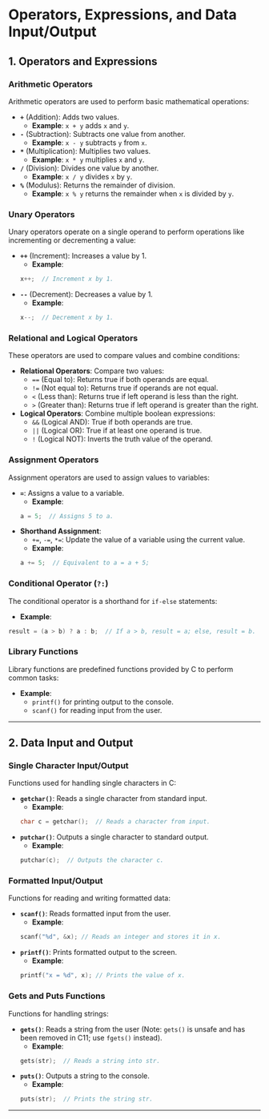 # Operators, Expressions, and Data Input/Output

## 1. Operators and Expressions

### Arithmetic Operators
Arithmetic operators are used to perform basic mathematical operations:

- **`+`** (Addition): Adds two values.
  - **Example**: `x + y` adds `x` and `y`.
- **`-`** (Subtraction): Subtracts one value from another.
  - **Example**: `x - y` subtracts `y` from `x`.
- **`*`** (Multiplication): Multiplies two values.
  - **Example**: `x * y` multiplies `x` and `y`.
- **`/`** (Division): Divides one value by another.
  - **Example**: `x / y` divides `x` by `y`.
- **`%`** (Modulus): Returns the remainder of division.
  - **Example**: `x % y` returns the remainder when `x` is divided by `y`.

### Unary Operators
Unary operators operate on a single operand to perform operations like incrementing or decrementing a value:

- **`++`** (Increment): Increases a value by 1.
  - **Example**: 
  ```c
  x++;  // Increment x by 1.
  ```
- **`--`** (Decrement): Decreases a value by 1.
  - **Example**: 
  ```c
  x--;  // Decrement x by 1.
  ```

### Relational and Logical Operators
These operators are used to compare values and combine conditions:

- **Relational Operators**: Compare two values:
  - `==` (Equal to): Returns true if both operands are equal.
  - `!=` (Not equal to): Returns true if operands are not equal.
  - `<` (Less than): Returns true if left operand is less than the right.
  - `>` (Greater than): Returns true if left operand is greater than the right.
- **Logical Operators**: Combine multiple boolean expressions:
  - `&&` (Logical AND): True if both operands are true.
  - `||` (Logical OR): True if at least one operand is true.
  - `!` (Logical NOT): Inverts the truth value of the operand.

### Assignment Operators
Assignment operators are used to assign values to variables:

- **`=`**: Assigns a value to a variable.
  - **Example**: 
  ```c
  a = 5;  // Assigns 5 to a.
  ```
- **Shorthand Assignment**:
  - `+=`, `-=`, `*=`: Update the value of a variable using the current value.
  - **Example**: 
  ```c
  a += 5;  // Equivalent to a = a + 5;
  ```

### Conditional Operator (`?:`)
The conditional operator is a shorthand for `if-else` statements:

- **Example**:
```c
result = (a > b) ? a : b;  // If a > b, result = a; else, result = b.
```

### Library Functions
Library functions are predefined functions provided by C to perform common tasks:

- **Example**: 
  - `printf()` for printing output to the console.
  - `scanf()` for reading input from the user.

---

## 2. Data Input and Output

### Single Character Input/Output
Functions used for handling single characters in C:

- **`getchar()`**: Reads a single character from standard input.
  - **Example**: 
  ```c
  char c = getchar();  // Reads a character from input.
  ```
- **`putchar()`**: Outputs a single character to standard output.
  - **Example**: 
  ```c
  putchar(c);  // Outputs the character c.
  ```

### Formatted Input/Output
Functions for reading and writing formatted data:

- **`scanf()`**: Reads formatted input from the user.
  - **Example**:
  ```c
  scanf("%d", &x); // Reads an integer and stores it in x.
  ```
- **`printf()`**: Prints formatted output to the screen.
  - **Example**:
  ```c
  printf("x = %d", x); // Prints the value of x.
  ```

### Gets and Puts Functions
Functions for handling strings:

- **`gets()`**: Reads a string from the user (Note: `gets()` is unsafe and has been removed in C11; use `fgets()` instead).
  - **Example**:
  ```c
  gets(str);  // Reads a string into str.
  ```
- **`puts()`**: Outputs a string to the console.
  - **Example**:
  ```c
  puts(str);  // Prints the string str.
  ```

---
